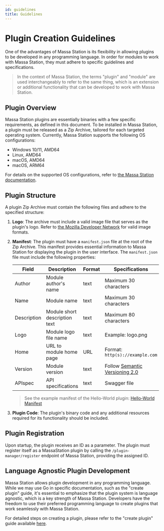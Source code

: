 ```yaml
---
id: guidelines
title: Guidelines
---
```


# Plugin Creation Guidelines

One of the advantages of Massa Station is its flexibility in allowing plugins to be developed in any programming language. In order for modules to work with Massa Station, they must adhere to specific guidelines and specifications.

> In the context of Massa Station, the terms "plugin" and "module" are used interchangeably to refer to the same thing, which is an extension or additional functionality that can be developed to work with Massa Station.

## Plugin Overview

Massa Station plugins are essentially binaries with a few specific requirements, as defined in this document. To be installed in Massa Station, a plugin must be released as a Zip Archive, tailored for each targeted operating system. Currently, Massa Station supports the following OS configurations:

- Windows 10/11, AMD64
- Linux, AMD64
- macOS, AMD64
- macOS, ARM64

For details on the supported OS configurations, refer to [the Massa Station documentation](../wallet/massa-station.mdx).

## Plugin Structure

A plugin Zip Archive must contain the following files and adhere to the specified structure:

1. **Logo**: The archive must include a valid image file that serves as the plugin's logo. Refer to [the Mozilla Developer Network](https://developer.mozilla.org/en-US/docs/Web/Media/Formats/Image_types) for valid image formats.

2. **Manifest**: The plugin must have a `manifest.json` file at the root of the Zip Archive. This manifest provides essential information to Massa Station for displaying the plugin in the user interface. The `manifest.json` file must include the following properties:

   | Field       | Description                   | Format | Specifications                                                   |
   | ----------- | ----------------------------- | ------ | ---------------------------------------------------------------- |
   | Author      | Module author's name          | text   | Maximum 30 characters                                            |
   | Name        | Module name                   | text   | Maximum 30 characters                                            |
   | Description | Module short description text | text   | Maximum 80 characters                                            |
   | Logo        | Module logo file name         | text   | Example: logo.png                                                |
   | Home        | URL to module home page       | URL    | Format: `http(s)://example.com`                                  |
   | Version     | Module version                | text   | Follow [Semantic Versioning 2.0](https://semver.org/spec/v2.0.0) |
   | APIspec     | API specifications            | text   | Swagger file                                                     |

   > See the example manifest of the Hello-World plugin: [Hello-World Manifest](https://github.com/massalabs/station-massa-hello-world/blob/v0.0.8/manifest.json)

3. **Plugin Code**: The plugin's binary code and any additional resources required for its functionality should be included.

## Plugin Registration

Upon startup, the plugin receives an ID as a parameter. The plugin must register itself as a MassaStation plugin by calling the `/plugin-manager/register` endpoint of Massa Station, providing the assigned ID.

## Language Agnostic Plugin Development

Massa Station allows plugin development in any programming language. While we may use Go in specific documentation, such as the "create plugin" guide, it's essential to emphasize that the plugin system is language agnostic, which is a key strength of Massa Station. Developers have the freedom to use their preferred programming language to create plugins that work seamlessly with Massa Station.

For detailed steps on creating a plugin, please refer to the "create plugin" guide available [here](./create-plugin.mdx).

